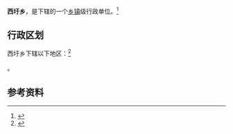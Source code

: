 {{中国乡级行政区|32/13/22/205/000}}

'''西圩乡'''，是{{PRC admin/fullname|32/13/22/205/000|3}}下辖的一个[[乡镇|乡镇]]级行政单位。<ref>{{PRC admin/ref sgc|{{PRC admin/parent|32/13/22/205/000}}}}</ref>

== 行政区划 ==

西圩乡下辖以下地区：<ref>{{PRC admin/ref sgc|32/13/22/205/000}}</ref>

{{PRC admin/children|32/13/22/205/000}}。

== 参考资料 ==

{{reflist}}

{{行政区划小作品}}
{{PRC admin/navcat|32/13/22/205/000}}
